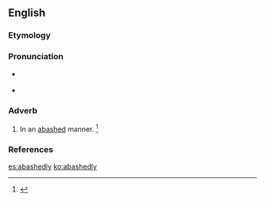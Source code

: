 ==English==

===Etymology===
{{suffix|abashed|ly}}

===Pronunciation===
* {{a|RP}} {{IPA|/əˈbæʃ.ɪd.li/}}
* {{a|GenAm}} {{IPA|/əˈbæʃ.ɪd.li/}}

===Adverb===
{{en-adv}}

# In an [[abashed]] manner. {{defdate|Early 19<sup>th</sup> century.}}<ref>{{R:SOED5|page=2}}</ref>

===References===
<references/>

[[es:abashedly]]
[[ko:abashedly]]